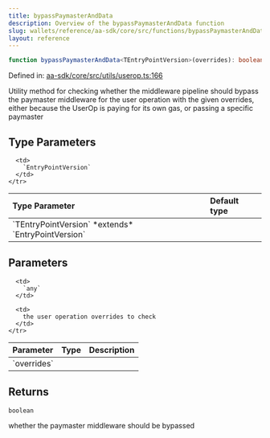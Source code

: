 ```yaml
---
title: bypassPaymasterAndData
description: Overview of the bypassPaymasterAndData function
slug: wallets/reference/aa-sdk/core/src/functions/bypassPaymasterAndData
layout: reference
---
```


```ts
function bypassPaymasterAndData<TEntryPointVersion>(overrides): boolean;
```

Defined in: [aa-sdk/core/src/utils/userop.ts:166](https://github.com/alchemyplatform/aa-sdk/blob/da19afd63b0ba06a4de95b0d2d7871f64d546304/aa-sdk/core/src/utils/userop.ts#L166)

Utility method for checking whether the middleware pipeline should
bypass the paymaster middleware for the user operation with the given overrides,
either because the UserOp is paying for its own gas, or passing a specific paymaster

## Type Parameters

<table>
  <thead>
    <tr>
      <th align="left">Type Parameter</th>
      <th align="left">Default type</th>
    </tr>
  </thead>

  <tbody>
    <tr>
      <td>
        `TEntryPointVersion` *extends* `EntryPointVersion`
      </td>

      <td>
        `EntryPointVersion`
      </td>
    </tr>

  </tbody>
</table>

## Parameters

<table>
  <thead>
    <tr>
      <th align="left">Parameter</th>
      <th align="left">Type</th>
      <th align="left">Description</th>
    </tr>
  </thead>

  <tbody>
    <tr>
      <td>
        `overrides`
      </td>

      <td>
        `any`
      </td>

      <td>
        the user operation overrides to check
      </td>
    </tr>

  </tbody>
</table>

## Returns

`boolean`

whether the paymaster middleware should be bypassed

